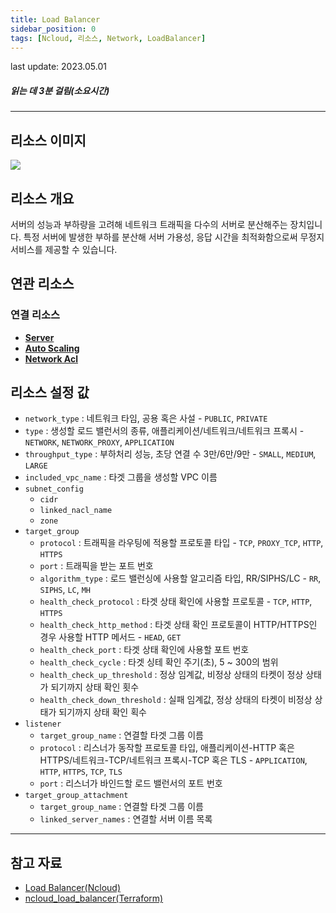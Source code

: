 ```yaml
---
title: Load Balancer
sidebar_position: 0
tags: [Ncloud, 리소스, Network, LoadBalancer]
---
```



<span className="theme-doc-version-badge badge badge--secondary">
    last update: 2023.05.01
</span>

##### 읽는 데 3분 걸림(소요시간)

---

## 리소스 이미지

<img src={icon} />

## 리소스 개요

서버의 성능과 부하량을 고려해 네트워크 트래픽을 다수의 서버로 분산해주는 장치입니다. 특정 서버에 발생한 부하를 분산해 서버 가용성, 응답 시간을 최적화함으로써 무정지 서비스를 제공할 수 있습니다.

## 연관 리소스

### 연결 리소스

-   [**Server**](https://docs.cstudio.app/docs/resource/ncloud/Compute/Server)
-   [**Auto Scaling**](https://docs.cstudio.app/docs/resource/ncloud/Compute/AutoScaling)
-   [**Network Acl**](https://docs.cstudio.app/docs/resource/ncloud/Network/NetworkAcl)

## 리소스 설정 값

-   `network_type` : 네트워크 타임, 공용 혹은 사설 - `PUBLIC`, `PRIVATE`
-   `type` : 생성할 로드 밸런서의 종류, 애플리케이션/네트워크/네트워크 프록시 - `NETWORK`, `NETWORK_PROXY`, `APPLICATION`
-   `throughput_type` : 부하처리 성능, 초당 연결 수 3만/6만/9만 - `SMALL`, `MEDIUM`, `LARGE`
-   `included_vpc_name` : 타겟 그룹을 생성할 VPC 이름
-   `subnet_config`
    -   `cidr`
    -   `linked_nacl_name`
    -   `zone`
-   `target_group`
    -   `protocol` : 트래픽을 라우팅에 적용할 프로토콜 타입 - `TCP`, `PROXY_TCP`, `HTTP`, `HTTPS`
    -   `port` : 트래픽을 받는 포트 번호
    -   `algorithm_type` : 로드 밸런싱에 사용할 알고리즘 타입, RR/SIPHS/LC - `RR`, `SIPHS`, `LC`, `MH`
    -   `health_check_protocol` : 타겟 상태 확인에 사용할 프로토콜 - `TCP`, `HTTP`, `HTTPS`
    -   `health_check_http_method` : 타겟 상태 확인 프로토콜이 HTTP/HTTPS인 경우 사용할 HTTP 메서드 - `HEAD`, `GET`
    -   `health_check_port` : 타겟 상태 확인에 사용할 포트 번호
    -   `health_check_cycle` : 타겟 싱테 확인 주기(초), 5 ~ 300의 범위
    -   `health_check_up_threshold` : 정상 임계값, 비정상 상태의 타켓이 정상 상태가 되기까지 상태 확인 횟수
    -   `health_check_down_threshold` : 실패 임계값, 정상 상태의 타켓이 비정상 상태가 되기까지 상태 확인 획수
-   `listener`
    -   `target_group_name` : 연결할 타겟 그룹 이름
    -   `protocol` : 리스너가 동작할 프로토콜 타입, 애플리케이션-HTTP 혹은 HTTPS/네트워크-TCP/네트워크 프록시-TCP 혹은 TLS - `APPLICATION`, `HTTP`, `HTTPS`, `TCP`, `TLS`
    -   `port` : 리스너가 바인드할 로드 밸런서의 포트 번호
-   `target_group_attachment`
    -   `target_group_name` : 연결할 타겟 그룹 이름
    -   `linked_server_names` : 연결할 서버 이름 목록

---

## 참고 자료

-   [Load Balancer(Ncloud)](https://www.ncloud.com/product/networking/loadBalancer)
-   [ncloud_load_balancer(Terraform)](https://registry.terraform.io/providers/NaverCloudPlatform/ncloud/latest/docs/resources/load_balancer)
